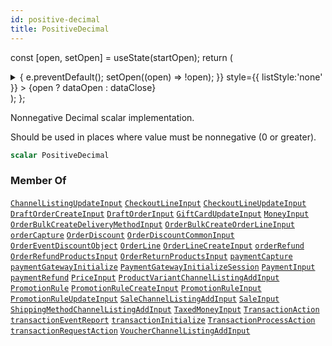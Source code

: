 ```yaml
---
id: positive-decimal
title: PositiveDecimal
---
```






const [open, setOpen] = useState(startOpen);
return (
<details {...(open ? { open: true } : {})} className="details" style={{ border:'none', boxShadow:'none', background:'var(--ifm-background-color)' }}>
<summary
onClick={(e) => {
e.preventDefault();
setOpen((open) => !open);
}}
style={{ listStyle:'none' }} >
{open ? dataOpen : dataClose}
</summary>
{open && children}
</details>
);
};

Nonnegative Decimal scalar implementation.

Should be used in places where value must be nonnegative (0 or greater).

```graphql
scalar PositiveDecimal
```

### Member Of

[`ChannelListingUpdateInput`](../../../api-reference/products/inputs/channel-listing-update-input.mdx) <Badge class="badge badge--secondary" text="input"/><Bullet />[`CheckoutLineInput`](../../../api-reference/checkout/inputs/checkout-line-input.mdx) <Badge class="badge badge--secondary" text="input"/><Bullet />[`CheckoutLineUpdateInput`](../../../api-reference/checkout/inputs/checkout-line-update-input.mdx) <Badge class="badge badge--secondary" text="input"/><Bullet />[`DraftOrderCreateInput`](../../../api-reference/orders/inputs/draft-order-create-input.mdx) <Badge class="badge badge--secondary" text="input"/><Bullet />[`DraftOrderInput`](../../../api-reference/orders/inputs/draft-order-input.mdx) <Badge class="badge badge--secondary" text="input"/><Bullet />[`GiftCardUpdateInput`](../../../api-reference/gift-cards/inputs/gift-card-update-input.mdx) <Badge class="badge badge--secondary" text="input"/><Bullet />[`MoneyInput`](../../../api-reference/miscellaneous/inputs/money-input.mdx) <Badge class="badge badge--secondary" text="input"/><Bullet />[`OrderBulkCreateDeliveryMethodInput`](../../../api-reference/orders/inputs/order-bulk-create-delivery-method-input.mdx) <Badge class="badge badge--secondary" text="input"/><Bullet />[`OrderBulkCreateOrderLineInput`](../../../api-reference/orders/inputs/order-bulk-create-order-line-input.mdx) <Badge class="badge badge--secondary" text="input"/><Bullet />[`orderCapture`](../../../api-reference/orders/mutations/order-capture.mdx) <Badge class="badge badge--secondary" text="mutation"/><Bullet />[`OrderDiscount`](../../../api-reference/discounts/objects/order-discount.mdx) <Badge class="badge badge--secondary" text="object"/><Bullet />[`OrderDiscountCommonInput`](../../../api-reference/orders/inputs/order-discount-common-input.mdx) <Badge class="badge badge--secondary" text="input"/><Bullet />[`OrderEventDiscountObject`](../../../api-reference/orders/objects/order-event-discount-object.mdx) <Badge class="badge badge--secondary" text="object"/><Bullet />[`OrderLine`](../../../api-reference/orders/objects/order-line.mdx) <Badge class="badge badge--secondary" text="object"/><Bullet />[`OrderLineCreateInput`](../../../api-reference/orders/inputs/order-line-create-input.mdx) <Badge class="badge badge--secondary" text="input"/><Bullet />[`orderRefund`](../../../api-reference/orders/mutations/order-refund.mdx) <Badge class="badge badge--secondary" text="mutation"/><Bullet />[`OrderRefundProductsInput`](../../../api-reference/orders/inputs/order-refund-products-input.mdx) <Badge class="badge badge--secondary" text="input"/><Bullet />[`OrderReturnProductsInput`](../../../api-reference/orders/inputs/order-return-products-input.mdx) <Badge class="badge badge--secondary" text="input"/><Bullet />[`paymentCapture`](../../../api-reference/payments/mutations/payment-capture.mdx) <Badge class="badge badge--secondary" text="mutation"/><Bullet />[`paymentGatewayInitialize`](../../../api-reference/payments/mutations/payment-gateway-initialize.mdx) <Badge class="badge badge--secondary" text="mutation"/><Bullet />[`PaymentGatewayInitializeSession`](../../../api-reference/payments/objects/payment-gateway-initialize-session.mdx) <Badge class="badge badge--secondary" text="object"/><Bullet />[`PaymentInput`](../../../api-reference/payments/inputs/payment-input.mdx) <Badge class="badge badge--secondary" text="input"/><Bullet />[`paymentRefund`](../../../api-reference/payments/mutations/payment-refund.mdx) <Badge class="badge badge--secondary" text="mutation"/><Bullet />[`PriceInput`](../../../api-reference/miscellaneous/inputs/price-input.mdx) <Badge class="badge badge--secondary" text="input"/><Bullet />[`ProductVariantChannelListingAddInput`](../../../api-reference/products/inputs/product-variant-channel-listing-add-input.mdx) <Badge class="badge badge--secondary" text="input"/><Bullet />[`PromotionRule`](../../../api-reference/discounts/objects/promotion-rule.mdx) <Badge class="badge badge--secondary" text="object"/><Bullet />[`PromotionRuleCreateInput`](../../../api-reference/miscellaneous/inputs/promotion-rule-create-input.mdx) <Badge class="badge badge--secondary" text="input"/><Bullet />[`PromotionRuleInput`](../../../api-reference/discounts/inputs/promotion-rule-input.mdx) <Badge class="badge badge--secondary" text="input"/><Bullet />[`PromotionRuleUpdateInput`](../../../api-reference/miscellaneous/inputs/promotion-rule-update-input.mdx) <Badge class="badge badge--secondary" text="input"/><Bullet />[`SaleChannelListingAddInput`](../../../api-reference/discounts/inputs/sale-channel-listing-add-input.mdx) <Badge class="badge badge--secondary" text="input"/><Bullet />[`SaleInput`](../../../api-reference/discounts/inputs/sale-input.mdx) <Badge class="badge badge--secondary" text="input"/><Bullet />[`ShippingMethodChannelListingAddInput`](../../../api-reference/shipping/inputs/shipping-method-channel-listing-add-input.mdx) <Badge class="badge badge--secondary" text="input"/><Bullet />[`TaxedMoneyInput`](../../../api-reference/orders/inputs/taxed-money-input.mdx) <Badge class="badge badge--secondary" text="input"/><Bullet />[`TransactionAction`](../../../api-reference/payments/objects/transaction-action.mdx) <Badge class="badge badge--secondary" text="object"/><Bullet />[`transactionEventReport`](../../../api-reference/payments/mutations/transaction-event-report.mdx) <Badge class="badge badge--secondary" text="mutation"/><Bullet />[`transactionInitialize`](../../../api-reference/payments/mutations/transaction-initialize.mdx) <Badge class="badge badge--secondary" text="mutation"/><Bullet />[`TransactionProcessAction`](../../../api-reference/payments/objects/transaction-process-action.mdx) <Badge class="badge badge--secondary" text="object"/><Bullet />[`transactionRequestAction`](../../../api-reference/payments/mutations/transaction-request-action.mdx) <Badge class="badge badge--secondary" text="mutation"/><Bullet />[`VoucherChannelListingAddInput`](../../../api-reference/discounts/inputs/voucher-channel-listing-add-input.mdx) <Badge class="badge badge--secondary" text="input"/>
